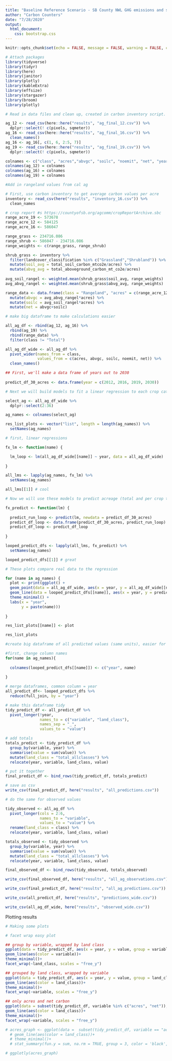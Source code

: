 ```yaml
---
title: "Baseline Reference Scenario - SB County NWL GHG emissions and storage"
author: "Carbon Counters"
date: "7/28/2020"
output: 
  html_document: 
    css: bootstrap.css
---
```


```r
knitr::opts_chunk$set(echo = FALSE, message = FALSE, warning = FALSE, cache = FALSE)
```

```r

# Attach packages
library(tidyverse)
library(tidyr)
library(here)
library(janitor)
library(plotly)
library(kableExtra)
library(effsize)
library(stargazer)
library(broom)
library(plotly)

```


```r
# Read in data files and clean up, created in carbon inventory script. These files contain # of acres of each ag class according to calag (no landfire). 

ag_12 <- read_csv(here::here("results", "ag_final_12.csv")) %>% 
  dplyr::select(! c(pixels, sqmeter))
ag_16 <- read_csv(here::here("results", "ag_final_16.csv")) %>% 
  clean_names()
ag_16 <- ag_16[, c(1, 6, 2:5, 7)]
ag_19 <- read_csv(here::here("results", "ag_final_19.csv")) %>% 
  dplyr::select(! c(pixels, sqmeter))

colnames <- c("class", "acres","abvgc", "soilc", "noemit", "net", "year")
colnames(ag_12) = colnames
colnames(ag_16) = colnames
colnames(ag_19) = colnames

#Add in rangeland values from cal ag

# First, use carbon inventory to get average carbon values per acre
inventory <- read_csv(here("results", "inventory_16.csv")) %>% 
  clean_names

# crop report #s https://countyofsb.org/agcomm/cropReportArchive.sbc
range_acre_19 <- 573678
range_acre_12 <- 584125
range_acre_16 <- 586047

range_grass <- 234716.086
range_shrub <- 586047 - 234716.086
range_weights <- c(range_grass, range_shrub)

shrub_grass <- inventory %>% 
  filter(landcover_classification %in% c("Grassland","Shrubland")) %>% 
  mutate(soil_avg = total_soil_carbon_mtco2e/acres) %>% 
  mutate(abvg_avg = total_aboveground_carbon_mt_co2e/acres)
  
avg_soil_rangel <- weighted.mean(shrub_grass$soil_avg, range_weights)
avg_abvg_rangel <- weighted.mean(shrub_grass$abvg_avg, range_weights)

range_data <- data.frame(class = "Rangeland", "acres" = c(range_acre_12, range_acre_16, range_acre_19), "abvgc" = 0, "soilc" = 0, "noemit" = 0, "net" = 0, "year" = c(2012, 2016, 2019)) %>% 
  mutate(abvgc = avg_abvg_rangel*acres) %>% 
  mutate(soilc = avg_soil_rangel*acres) %>% 
  mutate(net = abvgc+soilc)

# make big dataframe to make calculations easier

all_ag_df <- rbind(ag_12, ag_16) %>% 
  rbind(ag_19) %>% 
  rbind(range_data) %>% 
  filter(class != "Total") 

all_ag_df_wide <- all_ag_df %>% 
  pivot_wider(names_from = class,
              values_from = c(acres, abvgc, soilc, noemit, net)) %>% 
  clean_names()

```


```r

## First, we'll make a data frame of years out to 2030
 
predict_df_30_acres <- data.frame(year = c(2012, 2016, 2019, 2030))

# Next we will build models to fit a linear regression to each crop category along with total ag acreage

select_ag <- all_ag_df_wide %>% 
  dplyr::select(2:36)

ag_names <- colnames(select_ag)

res_list_plots <- vector("list", length = length(ag_names)) %>% 
  setNames(ag_names)

# first, linear regressions

fx_lm <- function(name) {

  lm_loop <- lm(all_ag_df_wide[[name]] ~ year, data = all_ag_df_wide)
  
}

all_lms <- lapply(ag_names, fx_lm) %>% 
  setNames(ag_names)

all_lms[[1]] # cool

# Now we will use these models to predict acreage (total and per crop type) in 2030

fx_predict <- function(lm) {
  
  predict_run_loop <- predict(lm, newdata = predict_df_30_acres)
  predict_df_loop <- data.frame(predict_df_30_acres, predict_run_loop)
  predict_df_loop <- predict_df_loop
  
}

looped_predict_dfs <- lapply(all_lms, fx_predict) %>% 
  setNames(ag_names)

looped_predict_dfs[[1]] # great

# These plots compare real data to the regression

for (name in ag_names) {
  plot <- print(ggplot() + 
  geom_point(data = all_ag_df_wide, aes(x = year, y = all_ag_df_wide[[name]])) +
  geom_line(data = looped_predict_dfs[[name]], aes(x = year, y = predict_run_loop)) +
  theme_minimal() + 
  labs(x = "year",
       y = paste(name)))
  
}

res_list_plots[[name]] <- plot

res_list_plots

```

```r

#create big dataframe of all predicted values (same units), easier for doing visualizations

#first, change column names
for(name in ag_names){
  
  colnames(looped_predict_dfs[[name]]) <- c("year", name)
  
}

# merge dataframes, common column = year
all_predict_df<- looped_predict_dfs %>% 
  reduce(full_join, by = "year")

# make this dataframe tidy
tidy_predict_df <- all_predict_df %>% 
  pivot_longer(!year,
               names_to = c("variable", "land_class"),
               names_sep = "_",
               values_to = "value")

# add totals
totals_predict <- tidy_predict_df %>% 
  group_by(variable, year) %>% 
  summarise(value = sum(value)) %>% 
  mutate(land_class = "total_allclasses") %>% 
  relocate(year, variable, land_class, value)

# put it together
final_predict_df <- bind_rows(tidy_predict_df, totals_predict)

# save as csv
write_csv(final_predict_df, here("results", "all_predictions.csv"))

# do the same for observed values

tidy_observed <- all_ag_df %>% 
  pivot_longer(cols = 2:6,
               names_to = "variable",
               values_to = "value") %>% 
  rename(land_class = class) %>% 
  relocate(year, variable, land_class, value)

totals_observed <- tidy_observed %>% 
  group_by(variable, year) %>% 
  summarise(value = sum(value)) %>% 
  mutate(land_class = "total_allclasses") %>% 
  relocate(year, variable, land_class, value)

final_observed_df <- bind_rows(tidy_observed, totals_observed)

write_csv(final_observed_df, here("results", "all_ag_observations.csv"))

write_csv(final_predict_df, here("results", "all_ag_predictions.csv"))

write_csv(all_predict_df, here("results", "predictions_wide.csv"))

write_csv(all_ag_df_wide, here("results", "observed_wide.csv"))

```

Plotting results

```r

# Making some plots

# facet wrap easy plot

## group by variable, wrapped by land class
ggplot(data = tidy_predict_df, aes(x = year, y = value, group = variable))+
geom_line(aes(color = variable))+
theme_minimal()+
facet_wrap(~land_class, scales = "free_y")

## grouped by land class, wrapped by variable 
ggplot(data = tidy_predict_df, aes(x = year, y = value, group = land_class))+
geom_line(aes(color = land_class))+
theme_minimal()+
facet_wrap(~variable, scales = "free_y")

## only acres and net carbon
ggplot(data = subset(tidy_predict_df, variable %in% c("acres", "net")), aes(x = year, y = value, group = land_class))+
geom_line(aes(color = land_class))+
theme_minimal()+
facet_wrap(~variable, scales = "free_y")

# acres_graph <- ggplot(data =  subset(tidy_predict_df, variable == "acres"), aes(x = year, y = value, group = land_class))+
  # geom_line(aes(color = land_class))+
  # theme_minimal()+
  # stat_summary(fun.y = sum, na.rm = TRUE, group = 3, color = 'black', geom ='line', label = "total")

# ggplotly(acres_graph)


```

